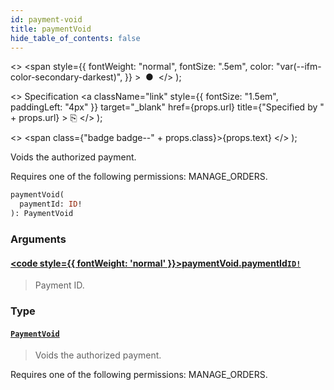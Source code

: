 ```yaml
---
id: payment-void
title: paymentVoid
hide_table_of_contents: false
---
```


  <>
    <span
      style={{
        fontWeight: "normal",
        fontSize: ".5em",
        color: "var(--ifm-color-secondary-darkest)",
      }}
    >
      &nbsp;●&nbsp;
    </span>
  </>
);

  <>
    Specification
    <a
      className="link"
      style={{ fontSize: "1.5em", paddingLeft: "4px" }}
      target="\_blank"
      href={props.url}
      title={"Specified by " + props.url}
    >
      ⎘
    </a>
  </>
);

  <>
    <span class={"badge badge--" + props.class}>{props.text}</span>
  </>
);

Voids the authorized payment.

Requires one of the following permissions: MANAGE_ORDERS.

```graphql
paymentVoid(
  paymentId: ID!
): PaymentVoid
```

### Arguments

#### [<code style={{ fontWeight: 'normal' }}>paymentVoid.<b>paymentId</b></code>](#)<Bullet />[`ID!`](../../../developer/api-reference/scalars/id) <Badge class="secondary" text="non-null"/> <Badge class="secondary" text="scalar"/>

> Payment ID.

### Type

#### [`PaymentVoid`](../../../developer/api-reference/objects/payment-void) <Badge class="secondary" text="object"/>

> Voids the authorized payment.

Requires one of the following permissions: MANAGE_ORDERS.

>
